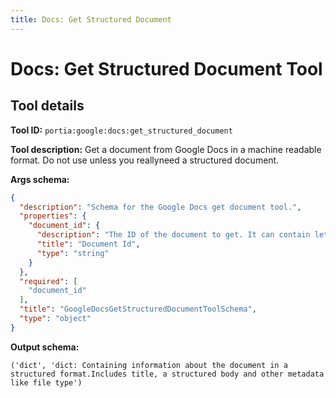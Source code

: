 ```yaml
---
title: Docs: Get Structured Document
---
```

<!-- WARNING: This file is auto-generated by generate_tool_docs.py. Do not edit manually. -->


# Docs: Get Structured Document Tool

<Intro />

## Tool details
**Tool ID:** `portia:google:docs:get_structured_document`

**Tool description:** Get a document from Google Docs in a machine readable format. Do not use unless you reallyneed a structured document.

**Args schema:**
```json
{
  "description": "Schema for the Google Docs get document tool.",
  "properties": {
    "document_id": {
      "description": "The ID of the document to get. It can contain letters, numbers, and some special characters.",
      "title": "Document Id",
      "type": "string"
    }
  },
  "required": [
    "document_id"
  ],
  "title": "GoogleDocsGetStructuredDocumentToolSchema",
  "type": "object"
}
```

**Output schema:**
```
('dict', 'dict: Containing information about the document in a structured format.Includes title, a structured body and other metadata like file type')
```
